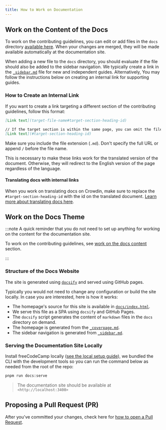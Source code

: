 ```yaml
---
title: How to Work on Documentation
---
```


## Work on the Content of the Docs

To work on the contributing guidelines, you can edit or add files in the `docs` directory [available here](https://github.com/freeCodeCamp/freeCodeCamp/tree/main/docs). When your changes are merged, they will be made available automatically at the documentation site.

When adding a new file to the `docs` directory, you should evaluate if the file should also be added to the sidebar navigation. We typically create a link in the [`_sidebar.md`](_sidebar) file for new and independent guides. Alternatively, You may follow the instructions below on creating an internal link for supporting guides.

### How to Create an Internal Link

If you want to create a link targeting a different section of the contributing guidelines, follow this format:

```md
[Link text](target-file-name#target-section-heading-id)

// If the target section is within the same page, you can omit the file name
[Link text](#target-section-heading-id)
```

Make sure you include the file extension (`.md`). Don't specify the full URL or append `/` before the file name.

This is necessary to make these links work for the translated version of the document. Otherwise, they will redirect to the English version of the page regardless of the language.

#### Translating docs with internal links

When you work on translating docs on Crowdin, make sure to replace the `#target-section-heading-id` with the id on the translated document. [Learn more about translating docs here](/how-to-translate-files/#translate-documentation).

## Work on the Docs Theme

:::note
A quick reminder that you do not need to set up anything for working on the content for the documentation site.

To work on the contributing guidelines, see [work on the docs content](#work-on-the-docs-content) section.

:::

### Structure of the Docs Website

The site is generated using [`docsify`](https://docsify.js.org) and served using GitHub pages.

Typically you would not need to change any configuration or build the site locally. In case you are interested, here is how it works:

- The homepage's source for this site is available in [`docs/index.html`](index.html).
- We serve this file as a SPA using `docsify` and GitHub Pages.
- The `docsify` script generates the content of `markdown` files in the `docs` directory on demand.
- The homepage is generated from the [`_coverpage.md`](_coverpage).
- The sidebar navigation is generated from [`_sidebar.md`](_sidebar).

### Serving the Documentation Site Locally

Install freeCodeCamp locally ([see the local setup guide](/how-to-setup-freecodecamp-locally/)), we bundled the CLI with the development tools so you can run the command below as needed from the root of the repo:

```bash
pnpm run docs:serve
```

> The documentation site should be available at `<http://localhost:3400>`

## Proposing a Pull Request (PR)

After you've committed your changes, check here for [how to open a Pull Request](/how-to-open-a-pull-request/).
